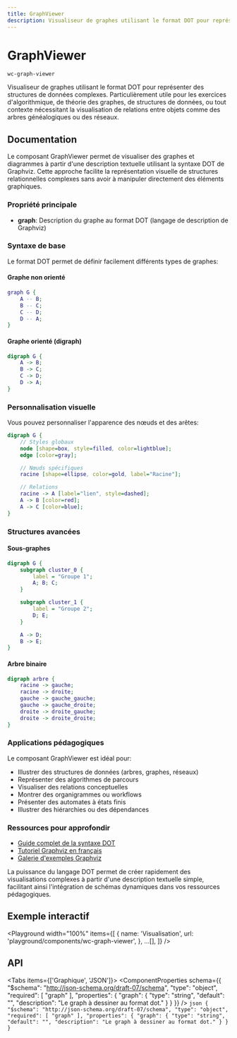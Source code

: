 ```yaml
---
title: GraphViewer
description: Visualiseur de graphes utilisant le format DOT pour représenter des structures de données complexes. Particulièrement utile pour les exercices d'algorithmique, de théorie des graphes, de structures de données, ou tout contexte nécessitant la visualisation de relations entre objets comme des arbres généalogiques ou des réseaux.
---
```



# GraphViewer

`wc-graph-viewer`

Visualiseur de graphes utilisant le format DOT pour représenter des structures de données complexes. Particulièrement utile pour les exercices d'algorithmique, de théorie des graphes, de structures de données, ou tout contexte nécessitant la visualisation de relations entre objets comme des arbres généalogiques ou des réseaux.

## Documentation

Le composant GraphViewer permet de visualiser des graphes et diagrammes à partir d'une description textuelle utilisant la syntaxe DOT de Graphviz. Cette approche facilite la représentation visuelle de structures relationnelles complexes sans avoir à manipuler directement des éléments graphiques.

### Propriété principale

- **graph**: Description du graphe au format DOT (langage de description de Graphviz)

### Syntaxe de base

Le format DOT permet de définir facilement différents types de graphes:

#### Graphe non orienté

```dot
graph G {
    A -- B;
    B -- C;
    C -- D;
    D -- A;
}
```

#### Graphe orienté (digraph)

```dot
digraph G {
    A -> B;
    B -> C;
    C -> D;
    D -> A;
}
```

### Personnalisation visuelle

Vous pouvez personnaliser l'apparence des nœuds et des arêtes:

```dot
digraph G {
    // Styles globaux
    node [shape=box, style=filled, color=lightblue];
    edge [color=gray];

    // Nœuds spécifiques
    racine [shape=ellipse, color=gold, label="Racine"];

    // Relations
    racine -> A [label="lien", style=dashed];
    A -> B [color=red];
    A -> C [color=blue];
}
```

### Structures avancées

#### Sous-graphes

```dot
digraph G {
    subgraph cluster_0 {
        label = "Groupe 1";
        A; B; C;
    }

    subgraph cluster_1 {
        label = "Groupe 2";
        D; E;
    }

    A -> D;
    B -> E;
}
```

#### Arbre binaire

```dot
digraph arbre {
    racine -> gauche;
    racine -> droite;
    gauche -> gauche_gauche;
    gauche -> gauche_droite;
    droite -> droite_gauche;
    droite -> droite_droite;
}
```

### Applications pédagogiques

Le composant GraphViewer est idéal pour:

- Illustrer des structures de données (arbres, graphes, réseaux)
- Représenter des algorithmes de parcours
- Visualiser des relations conceptuelles
- Montrer des organigrammes ou workflows
- Présenter des automates à états finis
- Illustrer des hiérarchies ou des dépendances

### Ressources pour approfondir

- [Guide complet de la syntaxe DOT](https://graphviz.org/doc/info/lang.html)
- [Tutoriel Graphviz en français](https://cyberzoide.developpez.com/graphviz/)
- [Galerie d'exemples Graphviz](https://graphviz.org/gallery/)

La puissance du langage DOT permet de créer rapidement des visualisations complexes à partir d'une description textuelle simple, facilitant ainsi l'intégration de schémas dynamiques dans vos ressources pédagogiques.

## Exemple interactif

<Playground
  width="100%"
  items={[
    {
      name: 'Visualisation',
      url: 'playground/components/wc-graph-viewer',
    },
    ...[],
  ]}
/>

## API

<Tabs items={['Graphique', 'JSON']}>
  <Tab>
    <ComponentProperties schema={{
  "$schema": "http://json-schema.org/draft-07/schema",
  "type": "object",
  "required": [
    "graph"
  ],
  "properties": {
    "graph": {
      "type": "string",
      "default": "",
      "description": "Le graph à dessiner au format dot."
    }
  }
}} />
  </Tab>
  <Tab>
    ```json
    {
  "$schema": "http://json-schema.org/draft-07/schema",
  "type": "object",
  "required": [
    "graph"
  ],
  "properties": {
    "graph": {
      "type": "string",
      "default": "",
      "description": "Le graph à dessiner au format dot."
    }
  }
}
    ```
  </Tab>
</Tabs>
